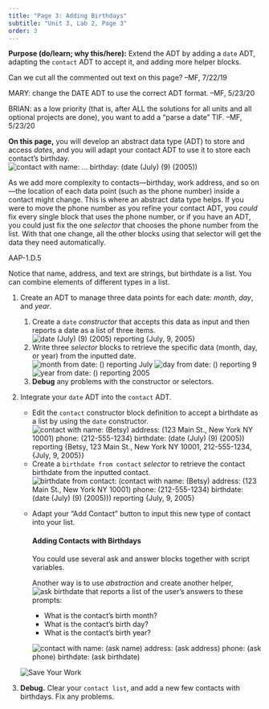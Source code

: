 ```yaml
---
title: "Page 3: Adding Birthdays"
subtitle: "Unit 3, Lab 2, Page 3" 
order: 3 
---
```


::: todo
<p><strong>Purpose (do/learn; why this/here):</strong> Extend the ADT by
adding a <code>date</code> ADT, adapting the <code>contact</code> ADT to
accept it, and adding more helper blocks.</p>

<p>Can we cut all the commented out text on this page? --MF, 7/22/19</p>

<p>MARY: change the DATE ADT to use the correct ADT format. --MF,
5/23/20</p>

<p>BRIAN: as a low priority (that is, after ALL the solutions for all
units and all optional projects are done), you want to add a "parse a
date" TIF. --MF, 5/23/20</p>
:::

::: learn
<p><strong>On this page,</strong> you will develop an abstract data type
(ADT) to store and access <em>dates</em>, and you will adapt your
contact ADT to use it to store each contact's birthday.<br />
<img src="/img/3-lists/contact-constructor-with-birthdate.png" title="contact with name: ... birthday: (date (July) (9) (2005))" alt="contact with name: ... birthday: (date (July) (9) (2005))" class="indent"/></p>
:::

::: takeNote
<p>As we add more complexity to contacts---birthday, work address, and
so on---the location of each data point (such as the phone number)
inside a contact might change. This is where an abstract data type
helps. If you were to move the phone number as you refine your contact
ADT, you <em>could</em> fix every single block that uses the phone
number, or if you have an ADT, you could just fix the one
<em>selector</em> that chooses the phone number from the list. With that
one change, all the other blocks using that selector will get the data
they need automatically.</p>
:::

::: ap-standard
AAP-1.D.5
:::

<p>Notice that name, address, and text are strings, but birthdate is a
list. You can combine elements of different types in a list.</p>

::: {#first .forYouToDo}
<ol>

<li>

Create an ADT to manage three data points for each date:
<var>month</var>, <var>day</var>, and <var>year</var>.

<ol>

<li>Create a <code>date</code> <em>constructor</em> that accepts this
data as input and then reports a date as a list of three items. <br />
<img src="/img/3-lists/date-constructor-reporting.png" title="date (July) (9) (2005) reporting {July, 9, 2005}" alt="date (July) (9) (2005) reporting {July, 9, 2005}" class="indent"/></li>

<li>Write three <em>selector</em> blocks to retrieve the specific data
(month, day, or year) from the inputted date. <br />
<img src="/img/3-lists/date-constructor-in-month-selector-reporting.png" title="month from date: () reporting July" alt="month from date: () reporting July" class="indent"/>
<img src="/img/3-lists/date-constructor-in-day-selector-reporting.png" title="day from date: () reporting 9" alt="day from date: () reporting 9" class="indent"/>
<img src="/img/3-lists/date-constructor-in-year-selector-reporting.png" title="year from date: () reporting 2005" alt="year from date: () reporting 2005" class="indent"/></li>

<li><strong>Debug</strong> any problems with the constructor or
selectors.</li>

</ol>

</li>

<li>

Integrate your <code>date</code> ADT into the <code>contact</code> ADT.

<ul>

<li>Edit the <code>contact</code> constructor block definition to accept
a birthdate as a list by using the <code>date</code> constructor. <br />
<img src="/img/3-lists/contact-constructor-with-date-reporting.png" title="contact with name: (Betsy) address: (123 Main St., New York NY 10001) phone: (212-555-1234) birthdate: (date (July) (9) (2005)) reporting {Betsy, 123 Main St., New York NY 10001, 212-555-1234, {July, 9, 2005}}" alt="contact with name: (Betsy) address: (123 Main St., New York NY 10001) phone: (212-555-1234) birthdate: (date (July) (9) (2005)) reporting {Betsy, 123 Main St., New York NY 10001, 212-555-1234, {July, 9, 2005}}" class="indent"/></li>

<li>Create a <code>birthdate from contact</code> <em>selector</em> to
retrieve the contact birthdate from the inputted contact.<br />
<img src="/img/3-lists/birthdate-from-contact-reporting.png" title="birthdate from contact: (contact with name: (Betsy) address: (123 Main St., New York NY 10001) phone: (212-555-1234) birthdate: (date (July) (9) (2005))) reporting {July, 9, 2005}" alt="birthdate from contact: (contact with name: (Betsy) address: (123 Main St., New York NY 10001) phone: (212-555-1234) birthdate: (date (July) (9) (2005))) reporting {July, 9, 2005}" class="indent"/></li>

<li>

Adapt your "Add Contact" button to input this new type of contact into
your list.

::: narrower
<h4><strong>Adding Contacts with Birthdays</strong></h4>

<p>You could use several ask and answer blocks together with script
variables.</p>

<p>

Another way is to use <em>abstraction</em> and create another helper,
<img src="/img/3-lists/ask-birthdate.png" title="ask birthdate" alt="ask birthdate" class="inlinde"/>
that reports a list of the user's answers to these prompts:

<ul>

<li>What is the contact's birth month?</li>

<li>What is the contact's birth day?</li>

<li>What is the contact's birth year?</li>

</ul>

<img src="/img/3-lists/contact-constructor-with-date-with-helpers.png" title="contact with name: (ask name) address: (ask address) phone: (ask phone) birthdate: (ask birthdate)" alt="contact with name: (ask name) address: (ask address) phone: (ask phone) birthdate: (ask birthdate)" class="indent"/>

</p>
:::

</li>

</ul>

</li>

<img src="/img/icons/save-mini.png" title="Save Your Work" alt="Save Your Work" class="float-end"/>

<li><strong>Debug.</strong> Clear your <code>contact list</code>, and
add a new few contacts with birthdays. Fix any problems.</li>

</ol>
:::
